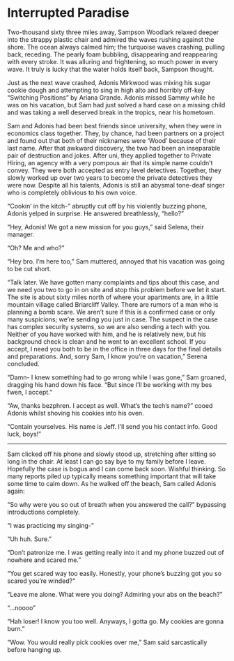 # Interrupted Paradise 

Two-thousand sixty three miles away, Sampson Woodlark relaxed deeper into the strappy plastic chair and admired the waves rushing against the shore. The ocean always calmed him; the turquoise waves crashing, pulling back, receding. The pearly foam bubbling, disappearing and reappearing with every stroke. It was alluring and frightening, so much power in every wave. It truly is lucky that the water holds itself back, Sampson thought. 

Just as the next wave crashed, Adonis Mirkwood was mixing his sugar cookie dough and attempting to sing in high alto and horribly off-key “Switching Positions” by Ariana Grande. Adonis missed Sammy while he was on his vacation, but Sam had just solved a hard case on a missing child and was taking a well deserved break in the tropics, near his hometown. 

Sam and Adonis had been best friends since university, when they were in economics class together. They, by chance, had been partners on a project and found out that both of their nicknames were ‘Wood’ because of their last name. After that awkward discovery, the two had been an inseparable pair of destruction and jokes. After uni, they applied together to Private Hiring, an agency with a very pompous air that its simple name couldn’t convey. They were both accepted as entry level detectives. Together, they slowly worked up over two years to become the private detectives they were now. Despite all his talents, Adonis is still an abysmal tone-deaf singer who is completely oblivious to his own voice. 

“Cookin’ in the kitch-” abruptly cut off by his violently buzzing phone, Adonis yelped in surprise. He answered breathlessly, “hello?”

“Hey, Adonis! We got a new mission for you guys,” said Selena, their manager. 

“Oh? Me and who?”

“Hey bro. I’m here too,” Sam muttered, annoyed that his vacation was going to be cut short.

“Talk later. We have gotten many complaints and tips about this case, and we need you two to go in on site and stop this problem before we let it start. The site is about sixty miles north of where your apartments are, in a little mountain village called Briarcliff Valley. There are rumors of a man who is planning a bomb scare. We aren’t sure if this is a confirmed case or only many suspicions; we’re sending you just in case. The suspect in the case has complex security systems, so we are also sending a tech with you. Neither of you have worked with him, and he is relatively new, but his background check is clean and he went to an excellent school. If you accept, I need you both to be in the office in three days for the final details and preparations. And, sorry Sam, I know you’re on vacation,” Serena concluded.

“Damn- I knew something had to go wrong while I was gone,” Sam groaned, dragging his hand down his face. “But since I’ll be working with my bes fwen, I accept.”

“Aw, thanks bezphren. I accept as well. What’s the tech’s name?” cooed Adonis whilst shoving his cookies into his oven.

“Contain yourselves. His name is Jeff. I’ll send you his contact info. Good luck, boys!”

***
Sam clicked off his phone and slowly stood up, stretching after sitting so long in the chair. At least I can go say bye to my family before I leave. Hopefully the case is bogus and I can come back soon. Wishful thinking. So many reports piled up typically means something important that will take some time to calm down. As he walked off the beach, Sam called Adonis again:

“So why were you so out of breath when you answered the call?” bypassing introductions completely.

“I was practicing my singing-”

“Uh huh. Sure.”

“Don’t patronize me. I was getting really into it and my phone buzzed out of nowhere and scared me.”

“You get scared way too easily. Honestly, your phone’s buzzing got you so scared you’re winded?”

“Leave me alone. What were you doing? Admiring your abs on the beach?”

“...noooo”

“Hah loser! I know you too well. Anyways, I gotta go. My cookies are gonna burn.”

“Wow. You would really pick cookies over me,” Sam said sarcastically before hanging up. 
